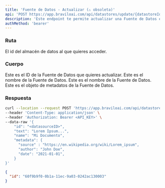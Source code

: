 ```yaml
---
title: 'Fuente de Datos - Actualizar (⚠️ obsoleta)'
api: 'POST https://app.braviloai.com/api/datastores/update/{datastoreId}'
description: 'Este endpoint te permite actualizar una Fuente de Datos en tu Almacén de Datos.'
authMethod: 'bearer'
---
```


### Ruta

<ParamField path="datastoreId" type="string" required>
  El id del almacén de datos al que quieres acceder.
</ParamField>

### Cuerpo

<ParamField body="id" type="string" required>
  Este es el ID de la Fuente de Datos que quieres actualizar.
</ParamField>

<ParamField body="text" type="string" required>
  Este es el nombre de la Fuente de Datos.
</ParamField>

<ParamField body="name" type="string">
  Este es el nombre de la Fuente de Datos.
</ParamField>

<ParamField body="metadata" type="JSON o null">
  Este es el objeto de metadatos de la Fuente de Datos.
</ParamField>

### Respuesta

<ResponseField name="id" type="string"></ResponseField>

<RequestExample>

```bash Ejemplo de Solicitud
curl --location --request POST 'https://app.braviloai.com/api/datastores/update/<datastoreId>' \
--header 'Content-Type: application/json' \
--header 'Authorization: Bearer <API_KEY>' \
--data-raw '{
    "id": "<datasourceID>",
    "text": "Lorem Ipsum...",
    "name": "Mi Documento",
    "metadata": {
      "source" : "https://en.wikipedia.org/wiki/Lorem_ipsum",
      "author": "John Doe",
      "date": "2021-01-01",
    }
}'
```

</RequestExample>

<ResponseExample>

```json Respuesta
{
  "id": "60f9b9f0-0b1a-11ec-9a03-0242ac130003"
}
```

</ResponseExample>
